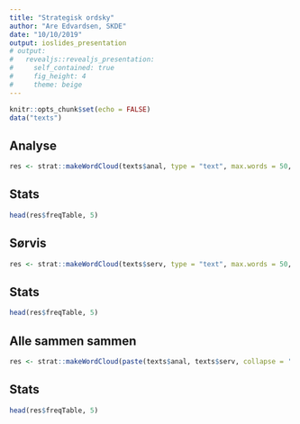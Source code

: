 ```yaml
---
title: "Strategisk ordsky"
author: "Are Edvardsen, SKDE"
date: "10/10/2019"
output: ioslides_presentation
# output:
#   revealjs::revealjs_presentation:
#     self_contained: true
#     fig_height: 4
#     theme: beige
---
```


```r
knitr::opts_chunk$set(echo = FALSE)
data("texts")
```

## Analyse

```r
res <- strat::makeWordCloud(texts$anal, type = "text", max.words = 50, colorPalette = "PiYG")
```

## Stats
```r
head(res$freqTable, 5)
```

## Sørvis
```r
res <- strat::makeWordCloud(texts$serv, type = "text", max.words = 50, colorPalette = "RdBu")
```

## Stats
```r
head(res$freqTable, 5)
```

## Alle sammen sammen
```r
res <- strat::makeWordCloud(paste(texts$anal, texts$serv, collapse = ' '), type = "text", max.words = 50, colorPalette = "Purples")
```

## Stats
```r
head(res$freqTable, 5)
```